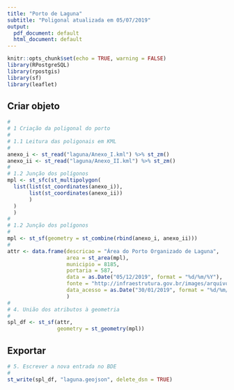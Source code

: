 ```yaml
---
title: "Porto de Laguna"
subtitle: "Poligonal atualizada em 05/07/2019"
output:
  pdf_document: default
  html_document: default
---
```


```r
knitr::opts_chunk$set(echo = TRUE, warning = FALSE)
library(RPostgreSQL)
library(rpostgis)
library(sf)
library(leaflet)
```

## Criar objeto

```r
#
# 1 Criação da poligonal do porto
#
# 1.1 Leitura das poligonais em KML
#  
anexo_i <- st_read("laguna/Anexo_I.kml") %>% st_zm()
anexo_ii <- st_read("laguna/Anexo_II.kml") %>% st_zm()
#
# 1.2 Junção dos polígonos
mpl <- st_sfc(st_multipolygon(
  list(list(st_coordinates(anexo_i)), 
       list(st_coordinates(anexo_ii))
       )
  )
  )
#
# 1.2 Junção dos polígonos
#
mpl <- st_sf(geometry = st_combine(rbind(anexo_i, anexo_ii)))
#
attr <- data.frame(descricao = "Área do Porto Organizado de Laguna",
                   area = st_area(mpl),
                   municipio = 8185,
                   portaria = 587,
                   data = as.Date("05/12/2019", format = "%d/%m/%Y"),
                   fonte = "http://infraestrutura.gov.br/images/arquivos-poligonais-das-areas-dos-portos-organizados/Laguna.zip",
                   data_acesso = as.Date("30/01/2019", format = "%d/%m/%Y")
                   )
#
# 4. União dos atributos à geometria
#
spl_df <- st_sf(attr,
                geometry = st_geometry(mpl))
```

## Exportar

```r
# 5. Escrever a nova entrada no BDE
#
st_write(spl_df, "laguna.geojson", delete_dsn = TRUE)
```
